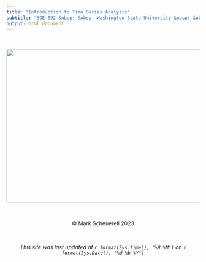 ```yaml
---
title: "Introduction to Time Series Analysis"
subtitle: "SOE 592 &nbsp; &nbsp; Washington State University &nbsp; &nbsp; Spring 2024"
output: html_document
---
```


<style>
h1 {
  text-align: center;
}

h2 {
  text-align: center;
}

h3 {
  text-align: center;
}
</style>

<br>


<p align="center">
    <img width="800" height="400" src="ts_example.png">
</p>

<br>

<center>&copy; Mark Scheuerell 2023</center>

<br>

<center>*This site was last updated at `r format(Sys.time(), "%H:%M")` on `r format(Sys.Date(), "%d %b %Y")`*</center>

